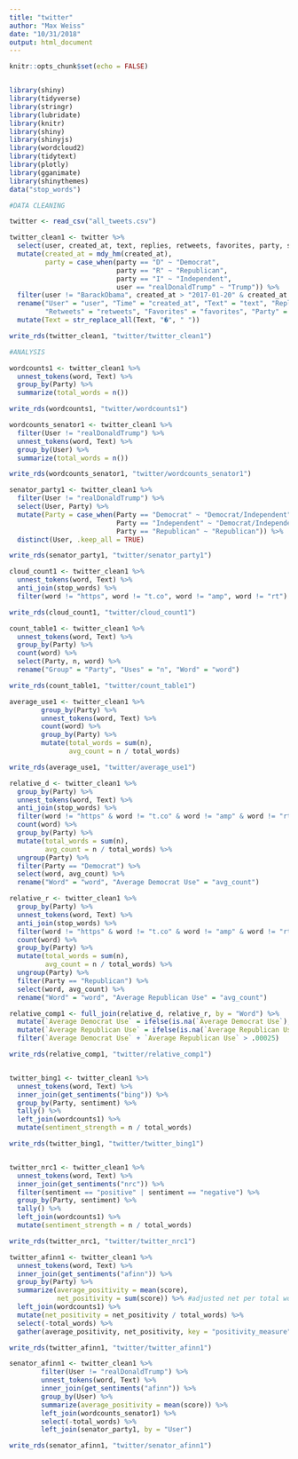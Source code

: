 ```yaml
---
title: "twitter"
author: "Max Weiss"
date: "10/31/2018"
output: html_document
---
```


```r
knitr::opts_chunk$set(echo = FALSE)


library(shiny)
library(tidyverse)
library(stringr)
library(lubridate)
library(knitr)
library(shiny)
library(shinyjs)
library(wordcloud2)
library(tidytext)
library(plotly)
library(gganimate)
library(shinythemes)
data("stop_words")

```


```r

#DATA CLEANING

twitter <- read_csv("all_tweets.csv")

twitter_clean1 <- twitter %>%
  select(user, created_at, text, replies, retweets, favorites, party, state) %>%
  mutate(created_at = mdy_hm(created_at),
         party = case_when(party == "D" ~ "Democrat", 
                           party == "R" ~ "Republican",
                           party == "I" ~ "Independent",
                           user == "realDonaldTrump" ~ "Trump")) %>%
  filter(user != "BarackObama", created_at > "2017-01-20" & created_at < "2017-10-20") %>%
  rename("User" = "user", "Time" = "created_at", "Text" = "text", "Replies" = "replies", 
         "Retweets" = "retweets", "Favorites" = "favorites", "Party" = "party", "State" = "state")  %>%
  mutate(Text = str_replace_all(Text, "�", " ")) 

write_rds(twitter_clean1, "twitter/twitter_clean1")

#ANALYSIS

wordcounts1 <- twitter_clean1 %>%
  unnest_tokens(word, Text) %>%
  group_by(Party) %>%
  summarize(total_words = n())

write_rds(wordcounts1, "twitter/wordcounts1")

wordcounts_senator1 <- twitter_clean1 %>%
  filter(User != "realDonaldTrump") %>%
  unnest_tokens(word, Text) %>%
  group_by(User) %>%
  summarize(total_words = n())

write_rds(wordcounts_senator1, "twitter/wordcounts_senator1")

senator_party1 <- twitter_clean1 %>%
  filter(User != "realDonaldTrump") %>%
  select(User, Party) %>%
  mutate(Party = case_when(Party == "Democrat" ~ "Democrat/Independent",
                           Party == "Independent" ~ "Democrat/Independent",
                           Party == "Republican" ~ "Republican")) %>%
  distinct(User, .keep_all = TRUE)

write_rds(senator_party1, "twitter/senator_party1")

cloud_count1 <- twitter_clean1 %>%
  unnest_tokens(word, Text) %>%
  anti_join(stop_words) %>%
  filter(word != "https", word != "t.co", word != "amp", word != "rt")

write_rds(cloud_count1, "twitter/cloud_count1")

count_table1 <- twitter_clean1 %>%
  unnest_tokens(word, Text) %>%
  group_by(Party) %>%
  count(word) %>%
  select(Party, n, word) %>%
  rename("Group" = "Party", "Uses" = "n", "Word" = "word")

write_rds(count_table1, "twitter/count_table1")

average_use1 <- twitter_clean1 %>%
        group_by(Party) %>%
        unnest_tokens(word, Text) %>%
        count(word) %>%
        group_by(Party) %>%
        mutate(total_words = sum(n),
               avg_count = n / total_words)

write_rds(average_use1, "twitter/average_use1")

relative_d <- twitter_clean1 %>%
  group_by(Party) %>%
  unnest_tokens(word, Text) %>%
  anti_join(stop_words) %>%
  filter(word != "https" & word != "t.co" & word != "amp" & word != "rt") %>%
  count(word) %>%
  group_by(Party) %>%
  mutate(total_words = sum(n),
         avg_count = n / total_words) %>%
  ungroup(Party) %>%
  filter(Party == "Democrat") %>%
  select(word, avg_count) %>%
  rename("Word" = "word", "Average Democrat Use" = "avg_count")

relative_r <- twitter_clean1 %>%
  group_by(Party) %>%
  unnest_tokens(word, Text) %>%
  anti_join(stop_words) %>%
  filter(word != "https" & word != "t.co" & word != "amp" & word != "rt") %>%
  count(word) %>%
  group_by(Party) %>%
  mutate(total_words = sum(n),
         avg_count = n / total_words) %>%
  ungroup(Party) %>%
  filter(Party == "Republican") %>%
  select(word, avg_count) %>%
  rename("Word" = "word", "Average Republican Use" = "avg_count")

relative_comp1 <- full_join(relative_d, relative_r, by = "Word") %>%
  mutate(`Average Democrat Use` = ifelse(is.na(`Average Democrat Use`), 0, `Average Democrat Use`)) %>%
  mutate(`Average Republican Use` = ifelse(is.na(`Average Republican Use`), 0, `Average Republican Use`)) %>%
  filter(`Average Democrat Use` + `Average Republican Use` > .00025)

write_rds(relative_comp1, "twitter/relative_comp1")


twitter_bing1 <- twitter_clean1 %>%
  unnest_tokens(word, Text) %>%
  inner_join(get_sentiments("bing")) %>%
  group_by(Party, sentiment) %>%
  tally() %>%
  left_join(wordcounts1) %>%
  mutate(sentiment_strength = n / total_words)

write_rds(twitter_bing1, "twitter/twitter_bing1")


twitter_nrc1 <- twitter_clean1 %>%
  unnest_tokens(word, Text) %>%
  inner_join(get_sentiments("nrc")) %>%
  filter(sentiment == "positive" | sentiment == "negative") %>%
  group_by(Party, sentiment) %>%
  tally() %>%
  left_join(wordcounts1) %>%
  mutate(sentiment_strength = n / total_words)

write_rds(twitter_nrc1, "twitter/twitter_nrc1")

twitter_afinn1 <- twitter_clean1 %>%
  unnest_tokens(word, Text) %>%
  inner_join(get_sentiments("afinn")) %>%
  group_by(Party) %>%
  summarize(average_positivity = mean(score),
            net_positivity = sum(score)) %>% #adjusted net per total words
  left_join(wordcounts1) %>%
  mutate(net_positivity = net_positivity / total_words) %>%
  select(-total_words) %>%
  gather(average_positivity, net_positivity, key = "positivity_measure", value = "sentiment_strength")

write_rds(twitter_afinn1, "twitter/twitter_afinn1")   

senator_afinn1 <- twitter_clean1 %>%
        filter(User != "realDonaldTrump") %>%
        unnest_tokens(word, Text) %>%
        inner_join(get_sentiments("afinn")) %>%
        group_by(User) %>%
        summarize(average_positivity = mean(score)) %>%
        left_join(wordcounts_senator1) %>%
        select(-total_words) %>%
        left_join(senator_party1, by = "User")

write_rds(senator_afinn1, "twitter/senator_afinn1") 


```


